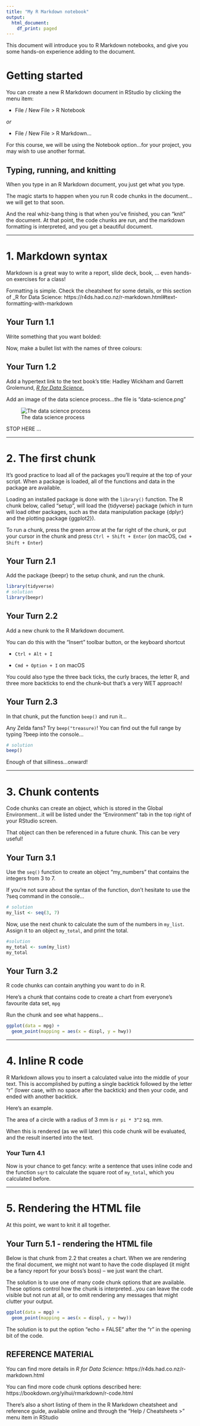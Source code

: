 ```yaml
---
title: "My R Markdown notebook"
output:
  html_document:
    df_print: paged
---
```


<!-- This file by Martin Monkman is licensed under a Creative Commons Attribution 4.0 International License. -->

This document will introduce you to R Markdown notebooks, and give you some hands-on experience adding to the document.

# Getting started

You can create a new R Markdown document in RStudio by clicking the menu item:

* File / New File >  R Notebook

_or_

* File / New File >  R Markdown...


For this course, we will be using the Notebook option...for your project, you may wish to use another format.

## Typing, running, and knitting

When you type in an R Markdown document, you just get what you type.

The magic starts to happen when you run R code chunks in the document...we will get to that soon.

And the real whiz-bang thing is that when you've finished, you can "knit" the document. At that point, the code chunks are run, and the markdown formatting is interpreted, and you get a beautiful document.

***

# 1. Markdown syntax

Markdown is a great way to write a report, slide deck, book, ... even hands-on exercises for a class!

Formatting is simple. Check the cheatsheet for some details, or this section of _R for Data Science:
https://r4ds.had.co.nz/r-markdown.html#text-formatting-with-markdown



## Your Turn 1.1
Write something that you want bolded:



Now, make a bullet list with the names of three colours:




## Your Turn 1.2

Add a hypertext link to the text book's title: Hadley Wickham and Garrett Grolemund, [_R for Data Science_.](https://r4ds.had.co.nz/)


Add an image of the data science process...the file is "data-science.png"

![The data science process](data-science.png)



STOP HERE ...

***


# 2. The first chunk

It's good practice to load all of the packages you'll require at the top of your script. When a package is loaded, all of the functions and data in the package are available.

Loading an installed package is done with the `library()` function. The R chunk below, called "setup", will load the {tidyverse} package (which in turn will load other packages, such as the data manipulation package {dplyr} and the plotting package {ggplot2}). 

To run a chunk, press the green arrow at the far right of the chunk, or put your cursor in the chunk and press `Ctrl + Shift + Enter` (on macOS, `Cmd + Shift + Enter`) 


## Your Turn 2.1

Add the package {beepr} to the setup chunk, and run the chunk.

```r
library(tidyverse)
# solution
library(beepr)
```


## Your Turn 2.2

Add a new chunk to the R Markdown document.

You can do this with the "Insert" toolbar button, or the keyboard shortcut 

* `Ctrl + Alt + I` 

* `Cmd + Option + I` on macOS

You could also type the three back ticks, the curly braces, the letter R, and three more backticks to end the chunk--but that's a very WET approach!


## Your Turn 2.3

In that chunk, put the function `beep()` and run it...

Any Zelda fans? Try `beep("treasure)`!  You can find out the full range by typing ?beep into the console...


```r
# solution
beep()
```
Enough of that silliness...onward!

***

# 3. Chunk contents

Code chunks can create an object, which is stored in the Global Environment...it will be listed under the "Environment" tab in the top right of your RStudio screen.

That object can then be referenced in a future chunk. This can be very useful!

## Your Turn 3.1

Use the `seq()` function to create an object "my_numbers" that contains the integers from 3 to 7.

If you're not sure about the syntax of the function, don't hesitate to use the ?seq command in the console...


```r
# solution
my_list <- seq(3, 7)
```
Now, use the next chunk to calculate the sum of the numbers in `my_list`. Assign it to an object `my_total`, and print the total.


```r
#solution
my_total <- sum(my_list)
my_total
```

## Your Turn 3.2

R code chunks can contain anything you want to do in R.

Here's a chunk that contains code to create a chart from everyone's favourite data set, `mpg`

Run the chunk and see what happens...


```r
ggplot(data = mpg) +
  geom_point(mapping = aes(x = displ, y = hwy))
```

***

# 4. Inline R code

R Markdown allows you to insert a calculated value into the middle of your text. This is accomplished by putting a single backtick followed by the letter "r" (lower case, with no space after the backtick) and then your code, and ended with another backtick.

Here's an example. 

The area of a circle with a radius of 3 mm is `r pi * 3^2` sq. mm.

When this is rendered (as we will later) this code chunk will be evaluated, and the result inserted into the text.


### Your Turn 4.1
Now is your chance to get fancy: write a sentence that uses inline code and the function `sqrt` to calculate the square root of `my_total`, which you calculated before.


***

# 5. Rendering the HTML file

At this point, we want to knit it all together.


## Your Turn 5.1 - rendering the HTML file

Below is that chunk from 2.2 that creates a chart. When we are rendering the final document, we might not want to have the code displayed (it might be a fancy report for your boss's boss) -- we just want the chart.

The solution is to use one of many code chunk options that are available. These options control how the chunk is interpreted...you can leave the code visible but not run at all, or to omit rendering any messages that might clutter your output.


```r
ggplot(data = mpg) +
  geom_point(mapping = aes(x = displ, y = hwy))
```
The solution is to put the option "echo = FALSE" after the "r" in the opening bit of the code.


## REFERENCE MATERIAL

You can find more details in _R for Data Science_:
https://r4ds.had.co.nz/r-markdown.html


You can find more code chunk options described here:
https://bookdown.org/yihui/rmarkdown/r-code.html

There's also a short listing of them in the R Markdown cheatsheet and reference guide, available online and through the "Help / Cheatsheets >" menu item in RStudio


